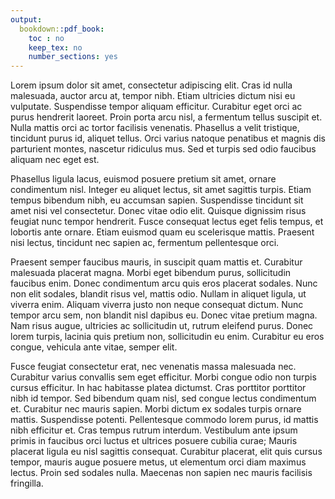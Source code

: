 ```yaml
---
output:
  bookdown::pdf_book:
    toc : no
    keep_tex: no
    number_sections: yes
---
```


Lorem ipsum dolor sit amet, consectetur adipiscing elit. Cras id nulla malesuada, auctor arcu at, tempor nibh. Etiam ultricies dictum nisi eu vulputate. Suspendisse tempor aliquam efficitur. Curabitur eget orci ac purus hendrerit laoreet. Proin porta arcu nisl, a fermentum tellus suscipit et. Nulla mattis orci ac tortor facilisis venenatis. Phasellus a velit tristique, tincidunt purus id, aliquet tellus. Orci varius natoque penatibus et magnis dis parturient montes, nascetur ridiculus mus. Sed et turpis sed odio faucibus aliquam nec eget est.

Phasellus ligula lacus, euismod posuere pretium sit amet, ornare condimentum nisl. Integer eu aliquet lectus, sit amet sagittis turpis. Etiam tempus bibendum nibh, eu accumsan sapien. Suspendisse tincidunt sit amet nisi vel consectetur. Donec vitae odio elit. Quisque dignissim risus feugiat nunc tempor hendrerit. Fusce consequat lectus eget felis tempus, et lobortis ante ornare. Etiam euismod quam eu scelerisque mattis. Praesent nisi lectus, tincidunt nec sapien ac, fermentum pellentesque orci.

Praesent semper faucibus mauris, in suscipit quam mattis et. Curabitur malesuada placerat magna. Morbi eget bibendum purus, sollicitudin faucibus enim. Donec condimentum arcu quis eros placerat sodales. Nunc non elit sodales, blandit risus vel, mattis odio. Nullam in aliquet ligula, ut viverra enim. Aliquam viverra justo non neque consequat dictum. Nunc tempor arcu sem, non blandit nisl dapibus eu. Donec vitae pretium magna. Nam risus augue, ultricies ac sollicitudin ut, rutrum eleifend purus. Donec lorem turpis, lacinia quis pretium non, sollicitudin eu enim. Curabitur eu eros congue, vehicula ante vitae, semper elit.

Fusce feugiat consectetur erat, nec venenatis massa malesuada nec. Curabitur varius convallis sem eget efficitur. Morbi congue odio non turpis cursus efficitur. In hac habitasse platea dictumst. Cras porttitor porttitor nibh id tempor. Sed bibendum quam nisl, sed congue lectus condimentum et. Curabitur nec mauris sapien. Morbi dictum ex sodales turpis ornare mattis. Suspendisse potenti. Pellentesque commodo lorem purus, id mattis nibh efficitur et. Cras tempus rutrum interdum. Vestibulum ante ipsum primis in faucibus orci luctus et ultrices posuere cubilia curae; Mauris placerat ligula eu nisl sagittis consequat. Curabitur placerat, elit quis cursus tempor, mauris augue posuere metus, ut elementum orci diam maximus lectus. Proin sed sodales nulla. Maecenas non sapien nec mauris facilisis fringilla.
